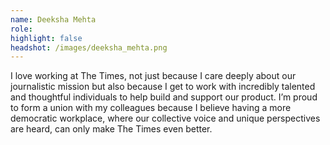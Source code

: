 ```yaml
---
name: Deeksha Mehta
role:
highlight: false
headshot: /images/deeksha_mehta.png
---
```

I love working at The Times, not just because I care deeply about our journalistic mission but also because I get to work with incredibly talented and thoughtful individuals to help build and support our product. I’m proud to form a union with my colleagues because I believe having a more democratic workplace, where our collective voice and unique perspectives are heard, can only make The Times even better.
